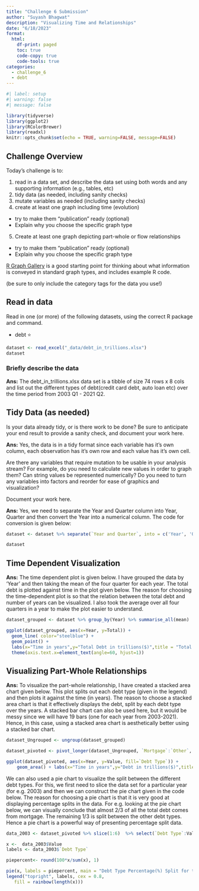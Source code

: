 ```yaml
---
title: "Challenge 6 Submission"
author: "Suyash Bhagwat"
description: "Visualizing Time and Relationships"
date: "6/18/2023"
format:
  html:
    df-print: paged
    toc: true
    code-copy: true
    code-tools: true
categories:
  - challenge_6
  - debt
---
```


```r
#| label: setup
#| warning: false
#| message: false

library(tidyverse)
library(ggplot2)
library(RColorBrewer)
library(readxl)
knitr::opts_chunk$set(echo = TRUE, warning=FALSE, message=FALSE)
```

## Challenge Overview

Today's challenge is to:

1)  read in a data set, and describe the data set using both words and any supporting information (e.g., tables, etc)
2)  tidy data (as needed, including sanity checks)
3)  mutate variables as needed (including sanity checks)
4)  create at least one graph including time (evolution)
   - try to make them "publication" ready (optional)
   - Explain why you choose the specific graph type
5)  Create at least one graph depicting part-whole or flow relationships
   - try to make them "publication" ready (optional)
   - Explain why you choose the specific graph type

[R Graph Gallery](https://r-graph-gallery.com/) is a good starting point for thinking about what information is conveyed in standard graph types, and includes example R code.

(be sure to only include the category tags for the data you use!)

## Read in data

Read in one (or more) of the following datasets, using the correct R package and command.

  - debt  ⭐

```r
dataset <- read_excel("_data/debt_in_trillions.xlsx")
dataset
```

### Briefly describe the data

**Ans:** The debt_in_trillions.xlsx data set is a tibble of size 74 rows x 8 cols and list out the different types of debt(credit card debt, auto loan etc) over the time period from 2003 Q1 - 2021 Q2. 

## Tidy Data (as needed)

Is your data already tidy, or is there work to be done? Be sure to anticipate your end result to provide a sanity check, and document your work here.

**Ans:** Yes, the data is in a tidy format since each variable has it’s own column,
each observation has it’s own row and each value has it’s own cell. 

Are there any variables that require mutation to be usable in your analysis stream? For example, do you need to calculate new values in order to graph them? Can string values be represented numerically? Do you need to turn any variables into factors and reorder for ease of graphics and visualization?

Document your work here.

**Ans:** Yes, we need to separate the Year and Quarter column into Year, Quarter and then convert the Year into a numerical column. The code for conversion is given below:
```r
dataset <- dataset %>% separate(`Year and Quarter`, into = c('Year', 'Quarter'), sep = ":") %>% mutate(Year = as.numeric(paste0('20', Year)))

dataset
```

## Time Dependent Visualization

**Ans:** The time dependent plot is given below. I have grouped the data by 'Year' and then taking the mean of the four quarter for each year. The total debt is plotted against time in the plot given below. The reason for choosing the time-dependent plot is so that the relation between the total debt and number of years can be visualized. I also took the average over all four quarters in a year to make the plot easier to understand.
```r
dataset_grouped <- dataset %>% group_by(Year) %>% summarise_all(mean)

ggplot(dataset_grouped, aes(x=Year, y=Total)) +
  geom_line( color="steelblue") +
  geom_point() +
  labs(x="Time in years",y="Total Debt in trillions($)",title = "Total Debt in trillions($) vs Time in years", subtitle = "This chart displays the total debt (in trillion $) over the years") +
  theme(axis.text.x=element_text(angle=60, hjust=1))
```

## Visualizing Part-Whole Relationships

**Ans:** To visualize the part-whole relationship, I have created a stacked area chart given below. This plot splits out each debt type (given in the legend) and then plots it against the time (in years). The reason to choose a stacked area chart is that it effectively displays the debt, split by each debt type over the years. A stacked bar chart can also be used here, but it would be messy since we will have 19 bars (one for each year from 2003-2021). Hence, in this case, using a stacked area chart is aesthetically better using a stacked bar chart.
```r
dataset_Ungrouped <- ungroup(dataset_grouped)

dataset_pivoted <- pivot_longer(dataset_Ungrouped, `Mortgage`:`Other`, names_to = "Debt Type", values_to = "Value")

ggplot(dataset_pivoted, aes(x=Year, y=Value, fill=`Debt Type`)) + 
    geom_area() + labs(x="Time in years",y="Debt in trillions($)",title = "Stacked Debt in trillions($) vs Time in years") + theme(axis.text.x=element_text(angle=60, hjust=1))
```
We can also used a pie chart to visualize the split between the different debt types. For this, we first need to slice the data set for a particular year (for e.g. 2003) and then we can construct the pie chart given in the code below. The reason for choosing a pie chart is that it is very good at displaying percentage splits in the data. For e.g. looking at the pie chart below, we can visually conclude that almost 2/3 of all the total debt comes from mortgage. The remaining 1/3 is split between the other debt types. Hence a pie chart is a powerful way of presenting percentage split data.
```r
data_2003 <- dataset_pivoted %>% slice(1:6)  %>% select(`Debt Type`:Value)

x <-  data_2003$Value
labels <- data_2003$`Debt Type` 

piepercent<- round(100*x/sum(x), 1)

pie(x, labels = piepercent, main = "Debt Type Percentage(%) Split for the year 2003",col = rainbow(length(x)))
legend("topright", labels, cex = 0.8,
   fill = rainbow(length(x)))
```